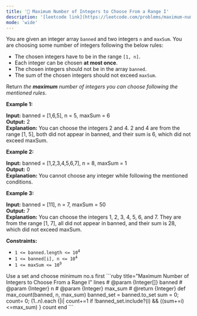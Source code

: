 ```yaml
---
title: '🧀 Maximum Number of Integers to Choose From a Range I'
description: '[leetcode link](https://leetcode.com/problems/maximum-number-of-integers-to-choose-from-a-range-i/description/)'
mode: 'wide'
---
```

<Tabs>
  <Tab title="Question" icon="circle-question" iconType="regular">
    <Card>
      <p>You are given an integer array <code>banned</code> and two integers <code>n</code> and <code>maxSum</code>. You are choosing some number of integers following the below rules:</p>  <ul>  <li>The chosen integers have to be in the range <code>[1, n]</code>.</li>  <li>Each integer can be chosen <strong>at most once</strong>.</li>  <li>The chosen integers should not be in the array <code>banned</code>.</li>  <li>The sum of the chosen integers should not exceed <code>maxSum</code>.</li> </ul>  <p>Return <em>the <strong>maximum</strong> number of integers you can choose following the mentioned rules</em>.</p>   <p><strong class="example">Example 1:</strong></p>   <strong>Input:</strong> banned = [1,6,5], n = 5, maxSum = 6 <br/> <strong>Output:</strong> 2 <br/> <strong>Explanation:</strong> You can choose the integers 2 and 4. 2 and 4 are from the range [1, 5], both did not appear in banned, and their sum is 6, which did not exceed maxSum.   <p><strong class="example">Example 2:</strong></p>   <strong>Input:</strong> banned = [1,2,3,4,5,6,7], n = 8, maxSum = 1 <br/> <strong>Output:</strong> 0 <br/> <strong>Explanation:</strong> You cannot choose any integer while following the mentioned conditions.   <p><strong class="example">Example 3:</strong></p>   <strong>Input:</strong> banned = [11], n = 7, maxSum = 50 <br/> <strong>Output:</strong> 7 <br/> <strong>Explanation:</strong> You can choose the integers 1, 2, 3, 4, 5, 6, and 7. They are from the range [1, 7], all did not appear in banned, and their sum is 28, which did not exceed maxSum.    <p><strong>Constraints:</strong></p>  <ul>  <li><code>1 &lt;= banned.length &lt;= 10<sup>4</sup></code></li>  <li><code>1 &lt;= banned[i], n &lt;= 10<sup>4</sup></code></li>  <li><code>1 &lt;= maxSum &lt;= 10<sup>9</sup></code></li> </ul> 
    </Card>
  </Tab>
  <Tab title="Solution" icon="lightbulb" iconType="regular" >
    <Card>
      Use a set and choose minimum no.s first
    </Card>
  <Expandable title="code">
    <CodeGroup dropdown>
```ruby title="Maximum Number of Integers to Choose From a Range I" lines
# @param {Integer[]} banned
# @param {Integer} n
# @param {Integer} max_sum
# @return {Integer}
def max_count(banned, n, max_sum)
  banned_set = banned.to_set
  sum = 0; count= 0;
  (1..n).each {|i|  count+=1 if !banned_set.include?(i) && ((sum+=i)<=max_sum)  }
  count
end
```
    </CodeGroup>
  </Expandable>
  </Tab>
</Tabs>